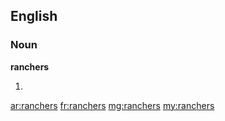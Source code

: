 ==English==

===Noun===
'''ranchers'''

# {{plural of|[[rancher]]}}

[[ar:ranchers]]
[[fr:ranchers]]
[[mg:ranchers]]
[[my:ranchers]]